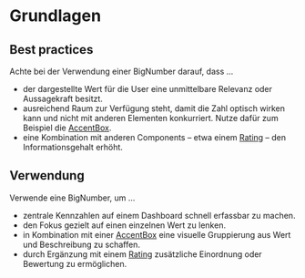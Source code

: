 # Grundlagen

## Best practices

Achte bei der Verwendung einer BigNumber darauf, dass ...

- der dargestellte Wert für die User eine unmittelbare Relevanz oder
  Aussagekraft besitzt.
- ausreichend Raum zur Verfügung steht, damit die Zahl optisch wirken kann und
  nicht mit anderen Elementen konkurriert. Nutze dafür zum Beispiel die
  [AccentBox](https://mittwald.github.io/flow/03-components/structure/accent-box).
- eine Kombination mit anderen Components – etwa einem
  [Rating](https://mittwald.github.io/flow/03-components/content/rating) – den
  Informationsgehalt erhöht.

## Verwendung

Verwende eine BigNumber, um ...

- zentrale Kennzahlen auf einem Dashboard schnell erfassbar zu machen.
- den Fokus gezielt auf einen einzelnen Wert zu lenken.
- in Kombination mit einer
  [AccentBox](https://mittwald.github.io/flow/03-components/structure/accent-box)
  eine visuelle Gruppierung aus Wert und Beschreibung zu schaffen.
- durch Ergänzung mit einem
  [Rating](https://mittwald.github.io/flow/03-components/content/rating)
  zusätzliche Einordnung oder Bewertung zu ermöglichen.
